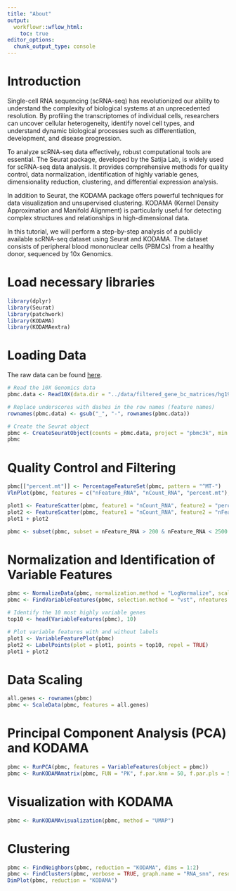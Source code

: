 ```yaml
---
title: "About"
output:
  workflowr::wflow_html:
    toc: true
editor_options:
  chunk_output_type: console
---
```


# Introduction

Single-cell RNA sequencing (scRNA-seq) has revolutionized our ability to understand the complexity of biological systems at an unprecedented resolution. By profiling the transcriptomes of individual cells, researchers can uncover cellular heterogeneity, identify novel cell types, and understand dynamic biological processes such as differentiation, development, and disease progression.

To analyze scRNA-seq data effectively, robust computational tools are essential. The Seurat package, developed by the Satija Lab, is widely used for scRNA-seq data analysis. It provides comprehensive methods for quality control, data normalization, identification of highly variable genes, dimensionality reduction, clustering, and differential expression analysis.

In addition to Seurat, the KODAMA package offers powerful techniques for data visualization and unsupervised clustering. KODAMA (Kernel Density Approximation and Manifold Alignment) is particularly useful for detecting complex structures and relationships in high-dimensional data.

In this tutorial, we will perform a step-by-step analysis of a publicly available scRNA-seq dataset using Seurat and KODAMA. The dataset consists of peripheral blood mononuclear cells (PBMCs) from a healthy donor, sequenced by 10x Genomics.

# Load necessary libraries

```r
library(dplyr)
library(Seurat)
library(patchwork)
library(KODAMA)
library(KODAMAextra)
```

# Loading Data

The raw data can be found [here](https://cf.10xgenomics.com/samples/cell/pbmc3k/pbmc3k_filtered_gene_bc_matrices.tar.gz).

```r
# Read the 10X Genomics data
pbmc.data <- Read10X(data.dir = "../data/filtered_gene_bc_matrices/hg19/")

# Replace underscores with dashes in the row names (feature names)
rownames(pbmc.data) <- gsub("_", "-", rownames(pbmc.data))

# Create the Seurat object
pbmc <- CreateSeuratObject(counts = pbmc.data, project = "pbmc3k", min.cells = 3, min.features = 200)
pbmc
```

# Quality Control and Filtering

```r
pbmc[["percent.mt"]] <- PercentageFeatureSet(pbmc, pattern = "^MT-")
VlnPlot(pbmc, features = c("nFeature_RNA", "nCount_RNA", "percent.mt"), ncol = 3)

plot1 <- FeatureScatter(pbmc, feature1 = "nCount_RNA", feature2 = "percent.mt")
plot2 <- FeatureScatter(pbmc, feature1 = "nCount_RNA", feature2 = "nFeature_RNA")
plot1 + plot2

pbmc <- subset(pbmc, subset = nFeature_RNA > 200 & nFeature_RNA < 2500 & percent.mt < 5)
```

# Normalization and Identification of Variable Features

```r
pbmc <- NormalizeData(pbmc, normalization.method = "LogNormalize", scale.factor = 10000)
pbmc <- FindVariableFeatures(pbmc, selection.method = "vst", nfeatures = 2000)

# Identify the 10 most highly variable genes
top10 <- head(VariableFeatures(pbmc), 10)

# Plot variable features with and without labels
plot1 <- VariableFeaturePlot(pbmc)
plot2 <- LabelPoints(plot = plot1, points = top10, repel = TRUE)
plot1 + plot2
```

# Data Scaling

```r
all.genes <- rownames(pbmc)
pbmc <- ScaleData(pbmc, features = all.genes)
```

# Principal Component Analysis (PCA) and KODAMA

```r
pbmc <- RunPCA(pbmc, features = VariableFeatures(object = pbmc))
pbmc <- RunKODAMAmatrix(pbmc, FUN = "PK", f.par.knn = 50, f.par.pls = 50, n.cores = 1)
```

# Visualization with KODAMA

```r
pbmc <- RunKODAMAvisualization(pbmc, method = "UMAP")
```

# Clustering

```r
pbmc <- FindNeighbors(pbmc, reduction = "KODAMA", dims = 1:2)
pbmc <- FindClusters(pbmc, verbose = TRUE, graph.name = "RNA_snn", resolution = 0.2)
DimPlot(pbmc, reduction = "KODAMA")
```
